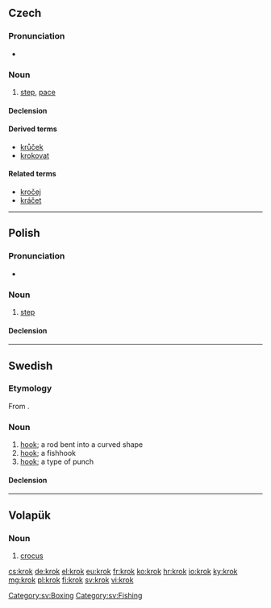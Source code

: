 ==Czech==

===Pronunciation===
* {{audio|Cs-krok.ogg|audio}}

===Noun===
{{cs-noun|g=m}}

# [[step]], [[pace]]

====Declension====
{{cs-decl-noun-auto|mi|kr|o|k}}

====Derived terms====
* [[krůček]] {{m}}
* [[krokovat]]

====Related terms====
* [[kročej]] {{m}}
* [[kráčet]]

----

==Polish==

===Pronunciation===
* {{audio|Pl-krok.ogg|audio}}

===Noun===
{{pl-noun|m}}

# [[step]]

====Declension====
{{pl-decl-noun
|krok|kroki
|kroku|kroków
|krokowi|krokom
|krok|kroki
|krokiem|krokami
|kroku|krokach
|kroku|kroki
}}

----

==Swedish==

===Etymology===
From {{etyl|non|sv}} {{term|krókr||hook|lang=non}}.

===Noun===
{{sv-noun|g=c}}

# [[hook]]; a rod bent into a curved shape
# [[hook]]; a fishhook
# [[hook]]; a type of punch

====Declension====
{{sv-noun-reg-ar}}

[[Category:sv:Boxing]]
[[Category:sv:Fishing]]

----

==Volapük==

===Noun===
{{head|vo|noun}}

# [[crocus]]

[[cs:krok]]
[[de:krok]]
[[el:krok]]
[[eu:krok]]
[[fr:krok]]
[[ko:krok]]
[[hr:krok]]
[[io:krok]]
[[ky:krok]]
[[mg:krok]]
[[pl:krok]]
[[fi:krok]]
[[sv:krok]]
[[vi:krok]]